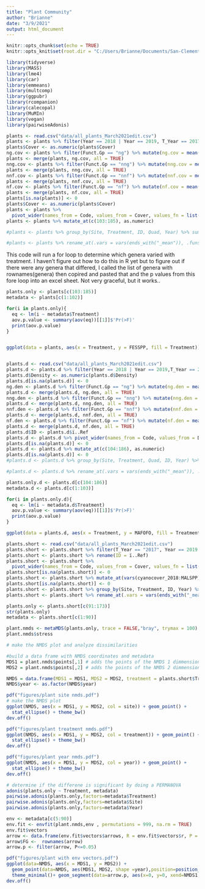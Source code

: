 ```yaml
---
title: "Plant Community"
author: "Brianne"
date: "3/9/2021"
output: html_document
---
```


```r
knitr::opts_chunk$set(echo = TRUE)
knitr::opts_knit$set(root.dir = "C:/Users/Brianne/Documents/San-Clemente-Biocrust-/")
```

```r
library(tidyverse)
library(MASS)
library(lme4)
library(car)
library(emmeans)
library(multcomp)
library(ggpubr)
library(rcompanion)
library(calecopal)
library(MuMIn)
library(vegan)
library(pairwiseAdonis)
```

```r
plants <- read.csv("data/all_plants_March2021edit.csv")
plants <- plants %>% filter(Year == 2018 | Year == 2019, T_Year == 2017) 
plants$Cover <- as.numeric(plants$Cover)
ng.cov <- plants %>% filter(Funct.Gp == "ng") %>% mutate(ng.cov = mean(Cover))
plants <- merge(plants, ng.cov, all = TRUE)
nng.cov <- plants %>% filter(Funct.Gp == "nng") %>% mutate(nng.cov = mean(Cover))
plants <- merge(plants, nng.cov, all = TRUE)
nnf.cov <- plants %>% filter(Funct.Gp == "nnf") %>% mutate(nnf.cov = mean(Cover))
plants <- merge(plants, nnf.cov, all = TRUE)
nf.cov <- plants %>% filter(Funct.Gp == "nf") %>% mutate(nf.cov = mean(Cover))
plants <- merge(plants, nf.cov, all = TRUE)
plants[is.na(plants)] <- 0
plants$Cover <- as.numeric(plants$Cover)
plants <- plants %>% 
  pivot_wider(names_from = Code, values_from = Cover, values_fn = list(Cover = sum))
plants <- plants %>% mutate_at(c(103:185), as.numeric)

#plants <- plants %>% group_by(Site, Treatment, ID, Quad, Year) %>% summarize_at(vars(ng.cov:VIOPED),list(mean = mean))

#plants <- plants %>% rename_at(.vars = vars(ends_with("_mean")), .funs = funs(sub("[_]mean$", "", .)))


```
This code will run a for loop to determine which genera varied with treatment. I haven't figure out how to do this in R yet but to figure out if there were any genera that differed, I called the list of genera with rownames(genera) then copired and pasted that and the p values from this fore loop into an excel sheet. Not very graceful, but it works..
```r
plants.only <- plants[c(103:185)]
metadata <- plants[c(1:102)]

for(i in plants.only){
  eq <- lm(i ~ metadata$Treatment)
  aov.p.value <- summary(aov(eq))[[1]]$'Pr(>F)'
  print(aov.p.value)
} 


ggplot(data = plants, aes(x = Treatment, y = FESSPP, fill = Treatment)) + geom_bar(stat = "identity")



```

```r
plants.d <- read.csv("data/all_plants_March2021edit.csv")
plants.d <- plants.d %>% filter(Year == 2018 | Year == 2019,T_Year == 2017)
plants.d$Density <- as.numeric(plants.d$Density)
plants.d[is.na(plants.d)] <- 0
ng.den <- plants.d %>% filter(Funct.Gp == "ng") %>% mutate(ng.den = mean(Density))
plants.d <- merge(plants.d, ng.den, all = TRUE)
nng.den <- plants.d %>% filter(Funct.Gp == "nng") %>% mutate(nng.den = mean(Density))
plants.d <- merge(plants.d, nng.den, all = TRUE)
nnf.den <- plants.d %>% filter(Funct.Gp == "nnf") %>% mutate(nnf.den = mean(Density))
plants.d <- merge(plants.d, nnf.den, all = TRUE)
nf.den <- plants.d %>% filter(Funct.Gp == "nf") %>% mutate(nf.den = mean(Density))
plants.d <- merge(plants.d, nf.den, all = TRUE)
plants.d$ID <- plants.d$ï..Ref
plants.d <- plants.d %>% pivot_wider(names_from = Code, values_from = Density, values_fn = list(Density = mean))
plants.d[is.na(plants.d)] <- 0
plants.d <- plants.d %>% mutate_at(c(104:186), as.numeric)
plants.d[is.na(plants.d)] <- 0
#plants.d <- plants.d %>% group_by(Site, Treatment, Quad, ID, Year) %>% summarize_at(vars(ng.den:VIOPED),list(mean = mean))

#plants.d <- plants.d %>% rename_at(.vars = vars(ends_with("_mean")), .funs = funs(sub("[_]mean$", "", .)))

```

```r


plants.only.d <- plants.d[c(104:186)]
metadata.d <- plants.d[c(1:103)]

for(i in plants.only.d){
  eq <- lm(i ~ metadata.d$Treatment)
  aov.p.value <- summary(aov(eq))[[1]]$'Pr(>F)'
  print(aov.p.value)
} 

ggplot(data = plants.d, aes(x = Treatment, y = MAFOFO, fill = Treatment)) + geom_bar(stat = "identity")

```


```r
plants.short <- read.csv("data/all_plants_March2021edit.csv")
plants.short <- plants.short %>% filter(T_Year == "2017", Year == 2019 | Year ==2018)
plants.short <- plants.short %>% rename(ID = ï..Ref)
plants.short <- plants.short %>% 
  pivot_wider(names_from = Code, values_from = Cover, values_fn = list(Cover = sum))
plants.short[is.na(plants.short)] <- 0
plants.short <- plants.short %>% mutate_at(vars(cyanocover_2018:MALSPP), as.numeric)
plants.short[is.na(plants.short)] <- 0
plants.short <- plants.short %>% group_by(Site, Treatment, ID, Year) %>% summarize_at(vars(cyanocover_2018:MALSPP),list(mean = mean))
plants.short <- plants.short %>% rename_at(.vars = vars(ends_with("_mean")), .funs = funs(sub("[_]mean$", "", .)))

plants.only <- plants.short[c(91:173)]
str(plants.only)
metadata <- plants.short[c(1:90)]

plant.nmds <- metaMDS(plants.only, trace = FALSE,"bray", trymax = 100)
plant.nmds$stress 

# make the NMDS plot and analyze dissimilarities 

#build a data frame with NMDS coordinates and metadata 
MDS1 = plant.nmds$points[,1] # adds the points of the NMDS 1 dimmension
MDS2 = plant.nmds$points[,2] # adds the points of the NMDS 2 dimmension

NMDS = data.frame(MDS1 = MDS1, MDS2 = MDS2, treatment = plants.short$Treatment, site = plants.short$Site, year = plants.short$Year)# this builds a dataframe with the NMDS dimmensions, treatment, site, and burn year 
NMDS$year <- as.factor(NMDS$year)

pdf("figures/plant site nmds.pdf")
# make the NMDS plot
ggplot(NMDS, aes(x = MDS1, y = MDS2, col = site)) + geom_point() + 
  stat_ellipse() + theme_bw()
dev.off()

pdf("figures/plant treatment nmds.pdf")
ggplot(NMDS, aes(x = MDS1, y = MDS2, col = treatment)) + geom_point() + 
  stat_ellipse() + theme_bw()
dev.off()

pdf("figures/plant year nmds.pdf")
ggplot(NMDS, aes(x = MDS1, y = MDS2, col = year)) + geom_point() + 
  stat_ellipse() + theme_bw()
dev.off()

# determine if the differene is significant by doing a PERMANOVA
adonis(plants.only ~ Treatment, metadata) 
pairwise.adonis(plants.only,factors=metadata$Treatment)
pairwise.adonis(plants.only,factors=metadata$Site)
pairwise.adonis(plants.only,factors=metadata$Year)

env <- metadata[c(5:90)]
env.fit <- envfit(plant.nmds,env , permutations = 999, na.rm = TRUE)
env.fit$vectors
arrow <- data.frame(env.fit$vectors$arrows, R = env.fit$vectors$r, P = env.fit$vectors$pvals)
arrow$FG <-  rownames(arrow)
arrow.p <- filter(arrow, P<=0.05)

pdf("figures/plant with env vectors.pdf")
ggplot(data=NMDS, aes(x = MDS1, y = MDS2)) +
  geom_point(data=NMDS, aes(MDS1, MDS2, shape =year),position=position_jitter(.1)) + stat_ellipse(aes(fill=treatment), alpha=.2,type='t',size =1, geom="polygon")+ 
  theme_minimal()+ geom_segment(data=arrow.p, aes(x=0, y=0, xend=NMDS1, yend=NMDS2, color=FG), arrow=arrow(length=unit(.2, "cm")*arrow.p$R))
dev.off()

```